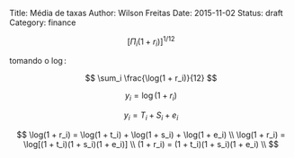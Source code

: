 Title: Média de taxas
Author: Wilson Freitas
Date: 2015-11-02
Status: draft
Category: finance

$$
[\Pi_i (1 + r_i)]^{1/12}
$$

tomando o $\log$:

$$
\sum_i \frac{\log(1 + r_i)}{12}
$$

$$
y_i = \log(1 + r_i)
$$

$$
y_i = T_i + S_i + e_i
$$

$$
\log(1 + r_i) = \log(1 + t_i) + \log(1 + s_i) + \log(1 + e_i) \\
\log(1 + r_i) = \log[(1 + t_i)(1 + s_i)(1 + e_i)] \\
(1 + r_i) = (1 + t_i)(1 + s_i)(1 + e_i) \\
$$
